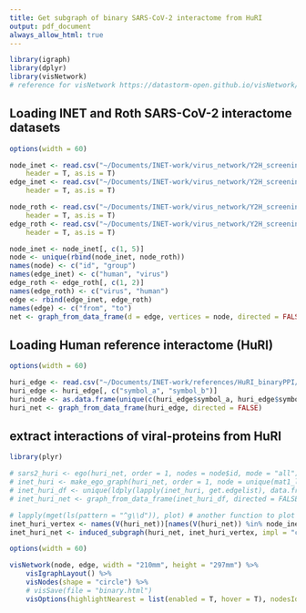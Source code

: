 ```yaml
---
title: Get subgraph of binary SARS-CoV-2 interactome from HuRI
output: pdf_document
always_allow_html: true
---
```


```r
library(igraph)
library(dplyr)
library(visNetwork)
# reference for visNetwork https://datastorm-open.github.io/visNetwork/
```

## Loading INET and Roth SARS-CoV-2 interactome datasets
```r
options(width = 60)

node_inet <- read.csv("~/Documents/INET-work/virus_network/Y2H_screening/20200923_verified/node_20200924.csv",
    header = T, as.is = T)
edge_inet <- read.csv("~/Documents/INET-work/virus_network/Y2H_screening/20200923_verified/edge_20200924.csv",
    header = T, as.is = T)

node_roth <- read.csv("~/Documents/INET-work/virus_network/Y2H_screening/source_data/dk_node.csv",
    header = T, as.is = T)
edge_roth <- read.csv("~/Documents/INET-work/virus_network/Y2H_screening/source_data/dk_BFG.csv",
    header = T, as.is = T)

node_inet <- node_inet[, c(1, 5)]
node <- unique(rbind(node_inet, node_roth))
names(node) <- c("id", "group")
names(edge_inet) <- c("human", "virus")
edge_roth <- edge_roth[, c(1, 2)]
names(edge_roth) <- c("virus", "human")
edge <- rbind(edge_inet, edge_roth)
names(edge) <- c("from", "to")
net <- graph_from_data_frame(d = edge, vertices = node, directed = FALSE)
```

## Loading Human reference interactome (HuRI)
```r
options(width = 60)

huri_edge <- read.csv("~/Documents/INET-work/references/HuRI_binaryPPI/HuRI_Tong_withSymbol.csv", header = T, as.is = T)
huri_edge <- huri_edge[, c("symbol_a", "symbol_b")]
huri_node <- as.data.frame(unique(c(huri_edge$symbol_a, huri_edge$symbol_b)))
huri_net <- graph_from_data_frame(huri_edge, directed = FALSE)
```

## extract interactions of viral-proteins from HuRI
```r
library(plyr)

# sars2_huri <- ego(huri_net, order = 1, nodes = node$id, mode = "all") # ego is used to have specific vertex and its neighbors.
# inet_huri <- make_ego_graph(huri_net, order = 1, node = unique(mat1_list), mode = "all")
# inet_huri_df <- unique(ldply(lapply(inet_huri, get.edgelist), data.frame))
# inet_huri_net <- graph_from_data_frame(inet_huri_df, directed = FALSE)

# lapply(mget(ls(pattern = "^g\\d")), plot) # another function to plot multiple graphs as the same time
inet_huri_vertex <- names(V(huri_net))[names(V(huri_net)) %in% node_inet$symbol]
inet_huri_net <- induced_subgraph(huri_net, inet_huri_vertex, impl = "copy_and_delete")
```

```r
options(width = 60)

visNetwork(node, edge, width = "210mm", height = "297mm") %>%
    visIgraphLayout() %>%
    visNodes(shape = "circle") %>%
    # visSave(file = "binary.html")
    visOptions(highlightNearest = list(enabled = T, hover = T), nodesIdSelection =T)
```
